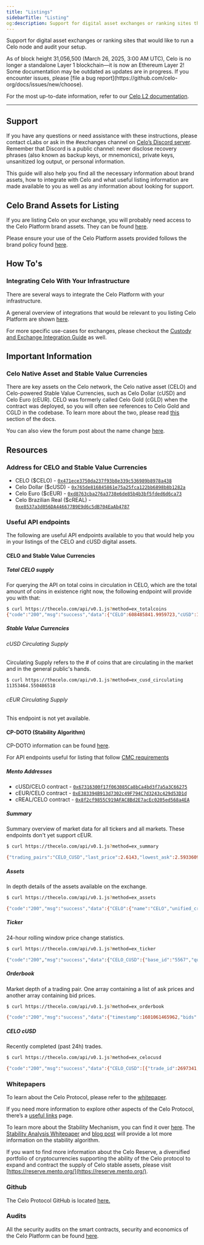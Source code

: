 ```yaml
---
title: "Listings"
sidebarTitle: "Listing"
og:description: Support for digital asset exchanges or ranking sites that would like to run a Celo node and audit your setup.
---
```


Support for digital asset exchanges or ranking sites that would like to run a Celo node and audit your setup.

<Warning>
As of block height 31,056,500 (March 26, 2025, 3:00 AM UTC), Celo is no longer a standalone Layer 1 blockchain—it is now an Ethereum Layer 2!
Some documentation may be outdated as updates are in progress. If you encounter issues, please [file a bug report](https://github.com/celo-org/docs/issues/new/choose).

For the most up-to-date information, refer to our [Celo L2 documentation](/build#celo-l2-mainnet).
</Warning>

---

## Support

If you have any questions or need assistance with these instructions, please contact cLabs or ask in the #exchanges channel on [Celo’s Discord server](https://chat.celo.org/). Remember that Discord is a public channel: never disclose recovery phrases (also known as backup keys, or mnemonics), private keys, unsanitized log output, or personal information.

This guide will also help you find all the necessary information about brand assets, how to integrate with Celo and what useful listing information are made available to you as well as any information about looking for support.

## Celo Brand Assets for Listing

If you are listing Celo on your exchange, you will probably need access to the Celo Platform brand assets. They can be found [here](https://celo.org/brand-kit).

Please ensure your use of the Celo Platform assets provided follows the brand policy found [here](https://celo.org/brand-kit-policy).

## How To's

### Integrating Celo With Your Infrastructure

There are several ways to integrate the Celo Platform with your infrastructure.

A general overview of integrations that would be relevant to you listing Celo Platform are shown [here](/integration/general).

For more specific use-cases for exchanges, please checkout the [Custody and Exchange Integration Guide](/integration/custody) as well.

## Important Information

### Celo Native Asset and Stable Value Currencies

There are key assets on the Celo network, the Celo native asset (CELO) and Celo-powered Stable Value Currencies, such as Celo Dollar (cUSD) and Celo Euro (cEUR). CELO was formerly called Celo Gold (cGLD) when the contract was deployed, so you will often see references to Celo Gold and CGLD in the codebase. To learn more about the two, please read [this](/tooling/overview/migrate/from-ethereum#the-celo-native-asset-and-the-celo-dollar) section of the docs.

You can also view the forum post about the name change [here](https://forum.celo.org/t/proposal-to-rename-celo-gold-to-celo-native-asset/528).

## Resources

### Address for CELO and Stable Value Currencies

- CELO (\$CELO) - [`0x471ece3750da237f93b8e339c536989b8978a438`](https://celo.blockscout.com/address/0x471ece3750da237f93b8e339c536989b8978a438/transactions)
- Celo Dollar (\$cUSD) - [`0x765de816845861e75a25fca122bb6898b8b1282a`](https://celo.blockscout.com/address/0x765de816845861e75a25fca122bb6898b8b1282a/transactions)
- Celo Euro (\$cEUR) - [`0xd8763cba276a3738e6de85b4b3bf5fded6d6ca73`](https://celo.blockscout.com/address/0xd8763cba276a3738e6de85b4b3bf5fded6d6ca73/transactions)
- Celo Brazilian Real (\$cREAL) - [`0xe8537a3d056DA446677B9E9d6c5dB704EaAb4787`](https://celo.blockscout.com/address/0xe8537a3d056DA446677B9E9d6c5dB704EaAb4787/transactions)

### Useful API endpoints

The following are useful API endpoints available to you that would help you in your listings of the CELO and cUSD digital assets.

#### CELO and Stable Value Currencies

##### Total CELO supply

For querying the API on total coins in circulation in CELO, which are the total amount of coins in existence right now, the following endpoint will provide you with that:

```sh
$ curl https://thecelo.com/api/v0.1.js?method=ex_totalcoins
{"code":"200","msg":"success","data":{"CELO":608485841.9959723,"cUSD":10250632.56099673}}
```

##### Stable Value Currencies

###### cUSD Circulating Supply

Circulating Supply refers to the # of coins that are circulating in the market and in the general public's hands.

```sh
$ curl https://thecelo.com/api/v0.1.js?method=ex_cusd_circulating
11353464.550486518
```

###### cEUR Circulating Supply

This endpoint is not yet available.

#### CP-DOTO (Stability Algorithm)

CP-DOTO information can be found [here](/what-is-celo/about-celo-l1/protocol/stability/doto).

For API endpoints useful for listing that follow [CMC requirements](https://docs.google.com/document/d/1S4urpzUnO2t7DmS_1dc4EL4tgnnbTObPYXvDeBnukCg/edit#)

##### Mento Addresses

- cUSD/CELO contract - [`0x67316300f17f063085Ca8bCa4bd3f7a5a3C66275`](https://celo.blockscout.com/address/0x67316300f17f063085Ca8bCa4bd3f7a5a3C66275/transactions)
- cEUR/CELO contract - [`0xE383394B913d7302c49F794C7d3243c429d53D1d`](https://celo.blockscout.com/address/0xE383394B913d7302c49F794C7d3243c429d53D1d/transactions)
- cREAL/CELO contract - [`0x8f2cf9855C919AFAC8Bd2E7acEc0205ed568a4EA`](https://celo.blockscout.com/address/0x8f2cf9855C919AFAC8Bd2E7acEc0205ed568a4EA/transactions)

##### Summary

Summary overview of market data for all tickers and all markets. These endpoints don't yet support cEUR.

```sh
$ curl https://thecelo.com/api/v0.1.js?method=ex_summary

{"trading_pairs":"CELO_CUSD","last_price":2.6143,"lowest_ask":2.5933609958506225,"highest_bid":2.5676,"base_volume":37524.32000000003,"quote_volume":14714.520000000002,"price_change_percent_24h":3.7027120070382127,"highest_price_24h":2.649,"lowest_price_24h":2.4787}}
```

##### Assets

In depth details of the assets available on the exchange.

```sh
$ curl https://thecelo.com/api/v0.1.js?method=ex_assets

{"code":"200","msg":"success","data":{"CELO":{"name":"CELO","unified_cryptoasset_id":"5567","can_withdraw":"true","can_deposit":"true","min_withdraw":"0.000000000000000001","max_withdraw":"0.000000000000000001","maker_fee":"0.00","taker_fee":"0.005"},"CUSD":{"name":"Celo Dollars","unified_cryptoasset_id":"825","can_withdraw":"true","can_deposit":"true","min_withdraw":"0.000000000000000001","max_withdraw":"0.000000000000000001","maker_fee":"0.00","taker_fee":"0.005"}}}
```

##### Ticker

24-hour rolling window price change statistics.

```sh
$ curl https://thecelo.com/api/v0.1.js?method=ex_ticker

{"code":"200","msg":"success","data":{"CELO_CUSD":{"base_id":"5567","quote_id":"825","last_price":2.6124,"quote_volume":14789.520000000002,"base_volume":37720.30000000003,"isFrozen":"0"}}}
```

##### Orderbook

Market depth of a trading pair. One array containing a list of ask prices and another array containing bid prices.

```sh
$ curl https://thecelo.com/api/v0.1.js?method=ex_orderbook

{"code":"200","msg":"success","data":{"timestamp":1601061465962,"bids":[["2.5964","100"]],"asks":[["2.622606871230003","100"]]}}
```

##### CELO cUSD

Recently completed (past 24h) trades.

```sh
$ curl https://thecelo.com/api/v0.1.js?method=ex_celocusd

{"code":"200","msg":"success","data":{"CELO_CUSD":[{"trade_id":2697341,"timestamp":1601061491,"price":0.38238291620515147,"quote_volume":25,"base_volume":65.37948987916423,"type":"Sell"},{"trade_id":2697336,"timestamp":1601061466,"price":0.382293821845672,"quote_volume":25,"base_volume":65.39472670341044,"type":"Sell"}]}}
```

### Whitepapers

To learn about the Celo Protocol, please refer to the [whitepaper](https://celo.org/papers).

If you need more information to explore other aspects of the Celo Protocol, there’s a [useful links](/what-is-celo/using-celo/) page.

To learn more about the Stability Mechanism, you can find it over [here](/what-is-celo/about-celo-l1/protocol/stability/doto).
The [Stability Analysis Whitepaper](https://celo.org/papers/Celo_Stability_Analysis.pdf) and [blog post](https://medium.com/celohq/a-look-at-the-celo-stability-analysis-white-paper-part-1-23edd5ef8b5) will provide a lot more information on the stability algorithm.

If you want to find more information about the Celo Reserve, a diversified portfolio of cryptocurrencies supporting the ability of the Celo protocol to expand and contract the supply of Celo stable assets, please visit [https://reserve.mento.org/](https://reserve.mento.org/).

### Github

The Celo Protocol GitHub is located [here.](https://github.com/celo-org/)

### Audits

All the security audits on the smart contracts, security and economics of the Celo Platform can be found [here](https://celo.org/audits).
